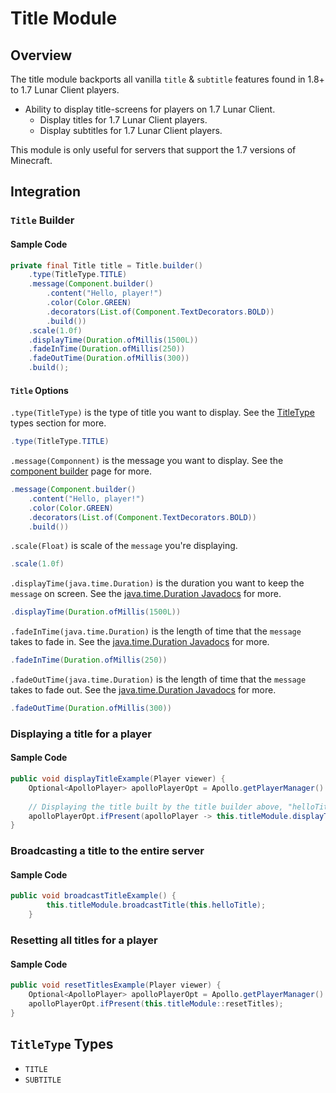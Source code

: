 
# Title Module

## Overview

The title module backports all vanilla `title` & `subtitle` features found in 1.8+ to 1.7 Lunar Client players.

- Ability to display title-screens for players on 1.7 Lunar Client.
  - Display titles for 1.7 Lunar Client players.
  - Display subtitles for 1.7 Lunar Client players.

<Callout type="info">
  This module is only useful for servers that support the 1.7 versions of Minecraft.
</Callout>

## Integration

### `Title` Builder

#### Sample Code

```java
private final Title title = Title.builder()
    .type(TitleType.TITLE)
    .message(Component.builder()
        .content("Hello, player!")
        .color(Color.GREEN)
        .decorators(List.of(Component.TextDecorators.BOLD))
        .build())
    .scale(1.0f)
    .displayTime(Duration.ofMillis(1500L))
    .fadeInTime(Duration.ofMillis(250))
    .fadeOutTime(Duration.ofMillis(300))
    .build();
```

#### `Title` Options

`.type(TitleType)` is the type of title you want to display. See the [TitleType](#titletype-types) types section for more.

```java
.type(TitleType.TITLE)
```

`.message(Componnent)` is the message you want to display. See the [component builder](/apollo/developers/utilities/components) page for more.

```java
.message(Component.builder()
    .content("Hello, player!")
    .color(Color.GREEN)
    .decorators(List.of(Component.TextDecorators.BOLD))
    .build())
```

`.scale(Float)` is scale of the `message` you're displaying.

```java
.scale(1.0f)
```

`.displayTime(java.time.Duration)` is the duration you want to keep the `message` on screen. See the [java.time.Duration Javadocs](https://docs.oracle.com/javase/8/docs/api/java/time/Duration.html) for more.

```java
.displayTime(Duration.ofMillis(1500L))
```

`.fadeInTime(java.time.Duration)` is the length of time that the `message` takes to fade in. See the [java.time.Duration Javadocs](https://docs.oracle.com/javase/8/docs/api/java/time/Duration.html) for more.

```java
.fadeInTime(Duration.ofMillis(250))
```

`.fadeOutTime(java.time.Duration)` is the length of time that the `message` takes to fade out. See the [java.time.Duration Javadocs](https://docs.oracle.com/javase/8/docs/api/java/time/Duration.html) for more.

```java
.fadeOutTime(Duration.ofMillis(300))
```

### Displaying a title for a player

#### Sample Code

```java
public void displayTitleExample(Player viewer) {
    Optional<ApolloPlayer> apolloPlayerOpt = Apollo.getPlayerManager().getPlayer(viewer.getUniqueId());
    
    // Displaying the title built by the title builder above, "helloTitle", to the player.
    apolloPlayerOpt.ifPresent(apolloPlayer -> this.titleModule.displayTitle(apolloPlayer, this.helloTitle));
}
```

### Broadcasting a title to the entire server

#### Sample Code

```java
public void broadcastTitleExample() {
        this.titleModule.broadcastTitle(this.helloTitle);
    }
```

### Resetting all titles for a player

#### Sample Code

```java
public void resetTitlesExample(Player viewer) {
    Optional<ApolloPlayer> apolloPlayerOpt = Apollo.getPlayerManager().getPlayer(viewer.getUniqueId());
    apolloPlayerOpt.ifPresent(this.titleModule::resetTitles);
}
```

## `TitleType` Types

* `TITLE`
* `SUBTITLE`
